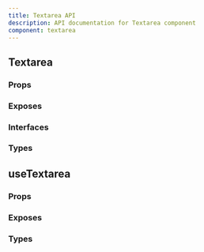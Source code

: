 ```yaml
---
title: Textarea API
description: API documentation for Textarea component
component: textarea
---
```


## Textarea

### Props

<DocTable name="Textarea" category="api" type="props" />

### Exposes

<DocTable name="Textarea" category="api" type="exposes" />

### Interfaces

<DocTable name="Textarea" category="api" type="interfaces" />

### Types

<DocTable name="Textarea" category="api" type="types" />

## useTextarea

### Props

<DocTable name="useTextarea" category="api" type="props" />

### Exposes

<DocTable name="useTextarea" category="api" type="exposes" />

### Types

<DocTable name="useTextarea" category="api" type="types" />
